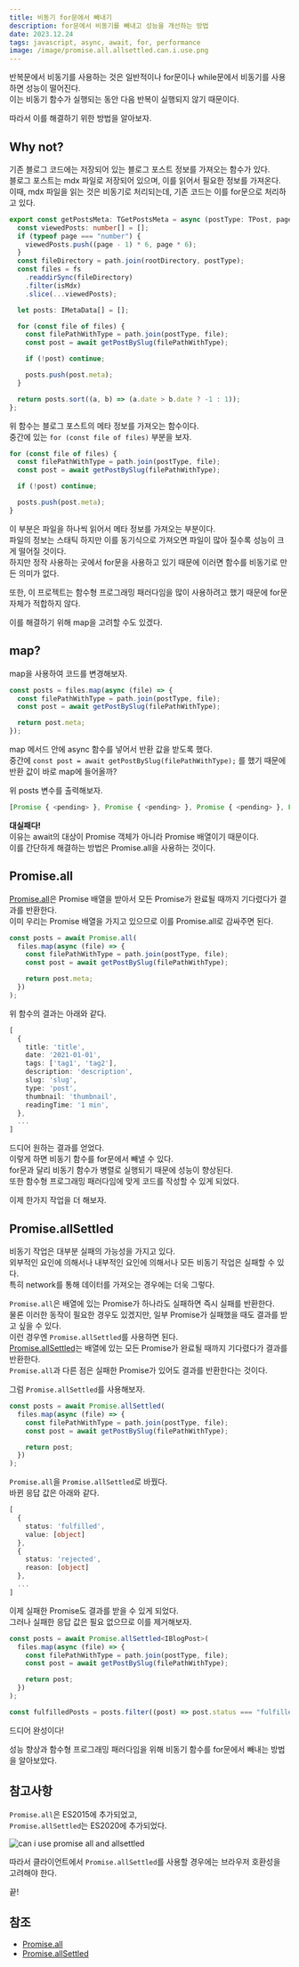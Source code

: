 ```yaml
---
title: 비동기 for문에서 빼내기
description: for문에서 비동기를 빼내고 성능을 개선하는 방법
date: 2023.12.24
tags: javascript, async, await, for, performance
image: /image/promise.all.allsettled.can.i.use.png
---
```


반복문에서 비동기를 사용하는 것은 일반적이나 for문이나 while문에서 비동기를 사용하면 성능이 떨어진다.  
이는 비동기 함수가 실행되는 동안 다음 반복이 실행되지 않기 때문이다.

따라서 이를 해결하기 위한 방법을 알아보자.

## Why not?

기존 블로그 코드에는 저장되어 있는 블로그 포스트 정보를 가져오는 함수가 있다.  
블로그 포스트는 mdx 파일로 저장되어 있으며, 이를 읽어서 필요한 정보를 가져온다.  
이때, mdx 파일을 읽는 것은 비동기로 처리되는데, 기존 코드는 이를 for문으로 처리하고 있다.

```typescript
export const getPostsMeta: TGetPostsMeta = async (postType: TPost, page = 1) => {
  const viewedPosts: number[] = [];
  if (typeof page === "number") {
    viewedPosts.push((page - 1) * 6, page * 6);
  }
  const fileDirectory = path.join(rootDirectory, postType);
  const files = fs
    .readdirSync(fileDirectory)
    .filter(isMdx)
    .slice(...viewedPosts);

  let posts: IMetaData[] = [];

  for (const file of files) {
    const filePathWithType = path.join(postType, file);
    const post = await getPostBySlug(filePathWithType);

    if (!post) continue;

    posts.push(post.meta);
  }

  return posts.sort((a, b) => (a.date > b.date ? -1 : 1));
};
```

위 함수는 블로그 포스트의 메타 정보를 가져오는 함수이다.  
중간에 있는 `for (const file of files)` 부분을 보자.

```typescript
for (const file of files) {
  const filePathWithType = path.join(postType, file);
  const post = await getPostBySlug(filePathWithType);

  if (!post) continue;

  posts.push(post.meta);
}
```

이 부분은 파일을 하나씩 읽어서 메타 정보를 가져오는 부분이다.  
파일의 정보는 스태틱 하지만 이를 동기식으로 가져오면 파일이 많아 질수록 성능이 크게 떨어질 것이다.  
하지만 정작 사용하는 곳에서 for문을 사용하고 있기 때문에 이러면 함수를 비동기로 만든 의미가 없다.

또한, 이 프로젝트는 함수형 프로그래밍 패러다임을 많이 사용하려고 했기 때문에 for문 자체가 적합하지 않다.

이를 해결하기 위해 map을 고려할 수도 있겠다.

## map?

map을 사용하여 코드를 변경해보자.

```typescript
const posts = files.map(async (file) => {
  const filePathWithType = path.join(postType, file);
  const post = await getPostBySlug(filePathWithType);

  return post.meta;
});
```

map 메서드 안에 async 함수를 넣어서 반환 값을 받도록 했다.  
중간에 `const post = await getPostBySlug(filePathWithType);` 를 했기 때문에 반환 값이 바로 map에 들어올까?

위 posts 변수를 출력해보자.

```typescript
[Promise { <pending> }, Promise { <pending> }, Promise { <pending> }, Promise { <pending> }, Promise { <pending> }, Promise { <pending> }]
```

**대실패다!**  
이유는 await의 대상이 Promise 객체가 아니라 Promise 배열이기 때문이다.  
이를 간단하게 해결하는 방법은 Promise.all을 사용하는 것이다.

## Promise.all

[Promise.all](https://developer.mozilla.org/en-US/docs/Web/JavaScript/Reference/Global_Objects/Promise/all)은 Promise 배열을 받아서 모든 Promise가 완료될 때까지 기다렸다가 결과를 반환한다.  
이미 우리는 Promise 배열을 가지고 있으므로 이를 Promise.all로 감싸주면 된다.

```typescript
const posts = await Promise.all(
  files.map(async (file) => {
    const filePathWithType = path.join(postType, file);
    const post = await getPostBySlug(filePathWithType);

    return post.meta;
  })
);
```

위 함수의 결과는 아래와 같다.

```typescript
[
  {
    title: 'title',
    date: '2021-01-01',
    tags: ['tag1', 'tag2'],
    description: 'description',
    slug: 'slug',
    type: 'post',
    thumbnail: 'thumbnail',
    readingTime: '1 min',
  },
  ...
]
```

드디어 원하는 결과를 얻었다.  
이렇게 하면 비동기 함수를 for문에서 빼낼 수 있다.  
for문과 달리 비동기 함수가 병렬로 실행되기 때문에 성능이 향상된다.  
또한 함수형 프로그래밍 패러다임에 맞게 코드를 작성할 수 있게 되었다.

이제 한가지 작업을 더 해보자.

## Promise.allSettled

비동기 작업은 대부분 실패의 가능성을 가지고 있다.  
외부적인 요인에 의해서나 내부적인 요인에 의해서나 모든 비동기 작업은 실패할 수 있다.  
특히 network를 통해 데이터를 가져오는 경우에는 더욱 그렇다.

`Promise.all`은 배열에 있는 Promise가 하나라도 실패하면 즉시 실패를 반환한다.  
물론 이러한 동작이 필요한 경우도 있겠지만, 일부 Promise가 실패했을 때도 결과를 받고 싶을 수 있다.  
이런 경우엔 `Promise.allSettled`를 사용하면 된다.  
[Promise.allSettled](https://developer.mozilla.org/en-US/docs/Web/JavaScript/Reference/Global_Objects/Promise/allSettled)는 배열에 있는 모든 Promise가 완료될 때까지 기다렸다가 결과를 반환한다.  
`Promise.all`과 다른 점은 실패한 Promise가 있어도 결과를 반환한다는 것이다.

그럼 `Promise.allSettled`를 사용해보자.

```typescript
const posts = await Promise.allSettled(
  files.map(async (file) => {
    const filePathWithType = path.join(postType, file);
    const post = await getPostBySlug(filePathWithType);

    return post;
  })
);
```

`Promise.all`을 `Promise.allSettled`로 바꿨다.  
바뀐 응답 값은 아래와 같다.

```typescript
[
  {
    status: 'fulfilled',
    value: [object]
  },
  {
    status: 'rejected',
    reason: [object]
  },
  ...
]
```

이제 실패한 Promise도 결과를 받을 수 있게 되었다.  
그러나 실패한 응답 값은 필요 없으므로 이를 제거해보자.

```typescript
const posts = await Promise.allSettled<IBlogPost>(
  files.map(async (file) => {
    const filePathWithType = path.join(postType, file);
    const post = await getPostBySlug(filePathWithType);

    return post;
  })
);

const fulfilledPosts = posts.filter((post) => post.status === "fulfilled") as PromiseFulfilledResult<IBlogPost>[];
```

드디어 완성이다!

성능 향상과 함수형 프로그래밍 패러다임을 위해 비동기 함수를 for문에서 빼내는 방법을 알아보았다.

## 참고사항

`Promise.all`은 ES2015에 추가되었고,  
`Promise.allSettled`는 ES2020에 추가되었다.

![can i use promise all and allsettled](/image/promise.all.allsettled.can.i.use.png)

따라서 클라이언트에서 `Promise.allSettled`를 사용할 경우에는 브라우저 호환성을 고려해야 한다.

끝!

## 참조

- [Promise.all](https://developer.mozilla.org/en-US/docs/Web/JavaScript/Reference/Global_Objects/Promise/all)
- [Promise.allSettled](https://developer.mozilla.org/en-US/docs/Web/JavaScript/Reference/Global_Objects/Promise/allSettled)
